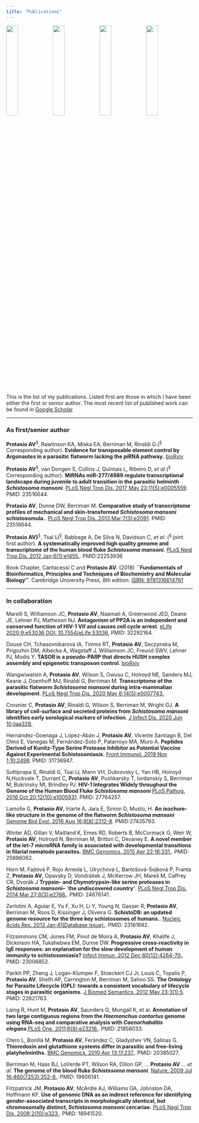 ```yaml
---
title: "Publications"
---
```


<link rel="stylesheet" href="styles.css" type="text/css">

<!-- <style> -->
<!-- img { -->
<!--   display: block; -->
<!--   margin-left: auto; -->
<!--   margin-right: auto; -->
<!-- } -->
<!-- </style> -->

<!-- <img src="images/banner-1559400_1920.jpg" style="width:75%; border:5px solid" > -->

<div>
<img src="images/book-1659717_1920.jpg" style="float: left;width:25%;margin-bottom:0.5cm" />
<img src="images/book-1659717_1920.jpg" style="float: left;width:25%;margin-bottom:0.5cm" />
<img src="images/book-1659717_1920.jpg" style="float: left;width:25%;margin-bottom:0.5cm" />
<img src="images/book-1659717_1920.jpg" style="float: left;width:25%;margin-bottom:0.5cm" />
<div>



This is the list of my publications. Listed first are those in which I have been either the first or senior author. The most recent list of published work can be found in [Google Scholar](https://scholar.google.com/citations?hl=en&user=C2OdtP0AAAAJ&view_op=list_works&sortby=pubdate)

---

### As first/senior author

**Protasio AV**^§^, Rawlinson KA, Miska EA, Berriman M, Rinaldi G.(^§^ Corresponding author). **Evidence for transposable element control by Argonautes in a parasitic flatworm lacking the piRNA pathway.**
[bioRxiv](https://www.biorxiv.org/content/10.1101/670372v3)

**Protasio AV**^§^, van Dongen S, Collins J, Quintais L, Ribeiro D, _et al_.(^§^ Corresponding author).
**MiRNAs miR-277/4989 regulate transcriptional landscape during juvenile to adult transition in the parasitic helminth _Schistosoma mansoni_**.
[PLoS Negl Trop Dis. 2017 May 23;11(5):e0005559](http://dx.doi.org/10.1371/journal.pntd.0005559). PMID: 23516644.

**Protasio AV**, Dunne DW, Berriman M.
**Comparative study of transcriptome profiles of mechanical and skin-transformed _Schistosoma mansoni_ schistosomula.**. [PLoS Negl Trop Dis. 2013 Mar;7(3):e2091](http://dx.doi.org/10.1371/journal.pntd.0002091). PMID: 23516644.

**Protasio AV}**^§^, Tsai IJ^§^, Babbage A, De Silva N, Davidson C, _et al_. (^§^ joint first author). **A systematically improved high quality genome and transcriptome of the human blood fluke _Schistosoma mansoni._**
[PLoS Negl Trop Dis. 2012 Jan;6(1):e1455.](http://dx.doi.org/10.1371/journal.pntd.0001455). PMID:22253936

Book Chapter, Cantacessi C and **Protasio AV**. (2018)  **``Fundamentals of Bioinformatics, Principles and Techniques of Biochemistry and Molecular Biology''**. Cambridge University Press, 8th edition. [ISBN: 9781316614761](https://www.cambridge.org/gb/academic/subjects/life-sciences/molecular-biology-biochemistry-and-structural-biology/wilson-and-walkers-principles-and-techniques-biochemistry-and-molecular-biology-8th-edition?format=PB&isbn=9781316614761)

---

### In collaboration

Marelli S, Williamson JC, **Protasio AV**, Naamati A, Greenwood JED, Deane JE, Lehner PJ, Matheson NJ. **Antagonism of PP2A is an independent and conserved function of HIV-1 Vif and causes cell cycle arrest**.
[eLife 2020;9:e53036 DOI: 10.7554/eLife.53036.](https://elifesciences.org/articles/53036) PMID: 32292164.

Douse CH, Tchasovnikarova IA, Timms RT, **Protasio AV**, Seczynska M, Prigozhin DM, Albecka A, Wagstaff J, Williamson JC, Freund SWV, Lehner PJ, Modis Y. **TASOR is a pseudo-PARP that directs HUSH complex assembly and epigenetic transposon control**.
[bioRxiv](https://www.biorxiv.org/content/10.1101/2020.03.09.974832v1)

Wangwiwatsin A, **Protasio AV**, Wilson S, Owusu C, Holroyd NE, Sanders MJ, Keane J, Doenhoff MJ, Rinaldi G, Berriman M. **Transcriptome of the parasitic flatworm _Schistosoma mansoni_ during intra-mammalian development**. [PLoS Negl Trop Dis. 2020 May 6;14(5):e0007743.](https://journals.plos.org/plosntds/article?id=10.1371/journal.pntd.0007743)

Crosnier C, **Protasio AV**, Rinaldi G, Wilson S, Berriman M, Wright GJ. **A library of cell-surface and secreted proteins from _Schistosoma mansoni_ identifies early serological markers of infection**. 
[J Infect Dis. 2020 Jun 10;jiaa329.](https://doi.org/10.1093/infdis/jiaa329)


Hernández-Goenaga J, López-Abán J, **Protasio AV**, Vicente Santiago B, Del Olmo E, Vanegas M, Fernández-Soto P, Patarroyo MA, Muro A. **Peptides Derived of Kunitz-Type Serine Protease Inhibitor as Potential Vaccine Against Experimental Schistosomiasis.** [Front Immunol. 2019 Nov 1;10:2498](https://www.frontiersin.org/articles/10.3389/fimmu.2019.02498/full). PMID: 31736947.

Suttiprapa S, Rinaldi G, Tsai IJ, Mann VH, Dubrovsky L, Yan HB, Holroyd N,Huckvale T, Durrant C, **Protasio AV**, Pushkarsky T, Iordanskiy S, Berriman M, Bukrinsky MI, Brindley PJ. **HIV-1 Integrates Widely throughout the Genome of the Human Blood Fluke _Schistosoma mansoni_** [PLoS Pathog. 2016 Oct 20;12(10):e1005931](https://journals.plos.org/plospathogens/article?id=10.1371/journal.ppat.1005931). PMID: 27764257.

Lamolle G, **Protasio AV**, Iriarte A, Jara E, Simon D, Musto, H.
**An isochore-like structure in the genome of the flatworm _Schistosoma mansoni_**
[Genome Biol Evol. 2016 Aug 16;8(8):2312-8](http://dx.doi.org/10.1093/gbe/evw170). PMID:27435793.

Winter AD, Gillan V, Maitland K, Emes RD, Roberts B, McCormack G, Weir W, **Protasio AV**, Holroyd N, Berriman M, Britton C, Devaney E. **A novel member of the let-7 microRNA family is associated with developmental transitions in filarial nematode parasites.** [BMC Genomics. 2015 Apr 22;16:331.](https://bmcgenomics.biomedcentral.com/articles/10.1186/s12864-015-1536-y). PMID: 25896062.

Horn M, Fajtová P, Rojo Arreola L, Ulrychová L, Bartošová-Sojková P, Franta Z, **Protasio AV**, Opavsky D, Vondrášek J, McKerrow JH, Mareš M, Caffrey CR, Dvorák J
**Trypsin- and Chymotrypsin-like serine proteases in _Schistosoma mansoni_-- `the undiscovered country'**.
[PLoS Negl Trop Dis. 2014 Mar 27;8(3):e2766.](http:\\dx.doi.org/10.1371/journal.pntd.0002766). PMID: 24676141.

Zerlotini A, Aguiar E, Yu F, Xu H, Li Y, Young N, Gasser R, **Protasio AV**, Berriman M, Roos D, Kissinger J, Oliveira G. **SchistoDB: an updated genome resource for the three key schistosomes of humans.**.
[Nucleic Acids Res. 2013 Jan;41(Database issue).](http:\\dx.doi.org/10.1093/nar/gks1087). PMID: 23161692.

Fitzsimmons CM, Jones FM, Pinot de Moira A, **Protasio AV**, Khalife J, Dickinson HA, Tukahebwa EM, Dunne DW. **Progressive cross-reactivity in IgE responses: an explanation for the slow development of human immunity to schistosomiasis?** [Infect Immun. 2012 Dec;80(12):4264-70.](http:\\dx.doi.org/10.1128/IAI.00641-12). PMID: 23006852.

Parikh PP, Zheng J, Logan-Klumper F, Stoeckert CJ Jr, Louis C, Topalis P, **Protasio AV**, Sheth AP, Carrington M, Berriman M, Sahoo SS. **The Ontology for Parasite Lifecycle (OPL): towards a consistent vocabulary of lifecycle stages in parasitic organisms.** [J Biomed Semantics. 2012 May 23;3(1):5](http:\\dx.doi.org/10.1186/2041-1480-3-5). PMID: 22621763.

Laing R, Hunt M, **Protasio AV**, Saunders G, Mungall K, et al.
**Annotation of two large contiguous regions from the _Haemonchus contortus_ genome using RNA-seq and comparative analysis with _Caenorhabditis elegans_**.[PLoS One. 2011;6(8):e23216.](http:\\dx.doi.org/10.1371/journal.pone.0023216). PMID: 21858033.

Otero L, Bonilla M, **Protasio AV**, Ferández C, Gladyshev VN, Salinas G. **Thioredoxin and glutathione systems differ in parasitic and free-living platyhelminths.**
[BMC Genomics. 2010 Apr 13;11:237.](http:\\dx.doi.org/10.1186/1471-2164-11-237). PMID: 20385027.

Berriman M, Haas BJ, LoVerde PT, Wilson RA, Dillon GP, ... **Protasio AV** ... _et al_. **The genome of the blood fluke _Schistosoma mansoni_**.
[Nature. 2009 Jul 16;460(7253):352-8.](http://dx.doi.org/10.1038/nature08160). PMID: 19606141.

Fitzpatrick JM, **Protasio AV**, McArdle AJ, Williams GA, Johnston DA, Hoffmann KF.
**Use of genomic DNA as an indirect reference for identifying gender-associated transcripts in morphologically identical, but chromosomally distinct, _Schistosoma mansoni_ cercariae.** [PLoS Negl Trop Dis. 2008;2(10):e323.](http:\\dx.doi.org/10.1371/journal.pntd.0000323). PMID: 18941520.





